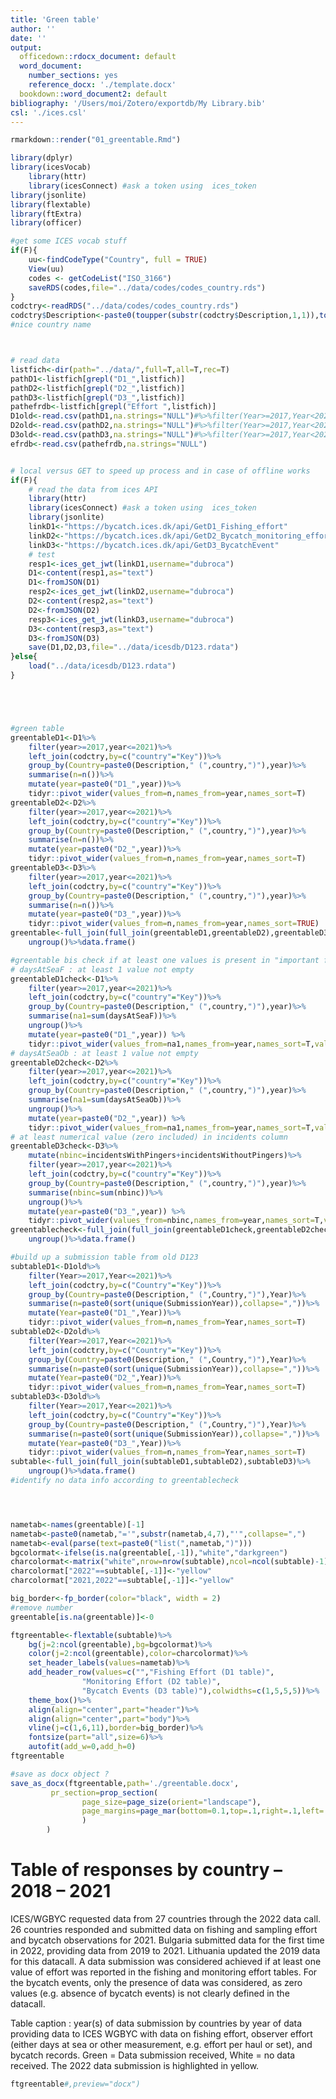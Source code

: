 ```yaml
---
title: 'Green table'
author: ''
date: ''
output: 
  officedown::rdocx_document: default
  word_document:
    number_sections: yes
    reference_docx: './template.docx'
  bookdown::word_document2: default
bibliography: '/Users/moi/Zotero/exportdb/My Library.bib'
csl: './ices.csl'
---
```




```r
rmarkdown::render("01_greentable.Rmd")
```

```r
library(dplyr)
library(icesVocab)
	library(httr)
	library(icesConnect) #ask a token using  ices_token
library(jsonlite)
library(flextable)
library(ftExtra)
library(officer)

#get some ICES vocab stuff
if(F){
	uu<-findCodeType("Country", full = TRUE)
	View(uu)
	codes <- getCodeList("ISO_3166")
	saveRDS(codes,file="../data/codes/codes_country.rds")
}
codctry<-readRDS("../data/codes/codes_country.rds")
codctry$Description<-paste0(toupper(substr(codctry$Description,1,1)),tolower(substr(codctry$Description,2,nchar(codctry$Description))))
#nice country name



# read data
listfich<-dir(path="../data/",full=T,all=T,rec=T)
pathD1<-listfich[grepl("D1_",listfich)]
pathD2<-listfich[grepl("D2_",listfich)]
pathD3<-listfich[grepl("D3_",listfich)]
pathefrdb<-listfich[grepl("Effort ",listfich)]
D1old<-read.csv(pathD1,na.strings="NULL")#%>%filter(Year>=2017,Year<2022)
D2old<-read.csv(pathD2,na.strings="NULL")#%>%filter(Year>=2017,Year<2022)
D3old<-read.csv(pathD3,na.strings="NULL")#%>%filter(Year>=2017,Year<2022)
efrdb<-read.csv(pathefrdb,na.strings="NULL")


# local versus GET to speed up process and in case of offline works
if(F){
	# read the data from ices API
	library(httr)
	library(icesConnect) #ask a token using  ices_token
	library(jsonlite)
	linkD1<-"https://bycatch.ices.dk/api/GetD1_Fishing_effort"
	linkD2<-"https://bycatch.ices.dk/api/GetD2_Bycatch_monitoring_effort"
	linkD3<-"https://bycatch.ices.dk/api/GetD3_BycatchEvent"
	# test
	resp1<-ices_get_jwt(linkD1,username="dubroca")  
	D1<-content(resp1,as="text")
	D1<-fromJSON(D1)
	resp2<-ices_get_jwt(linkD2,username="dubroca")  
	D2<-content(resp2,as="text")
	D2<-fromJSON(D2)
	resp3<-ices_get_jwt(linkD3,username="dubroca")  
	D3<-content(resp3,as="text")
	D3<-fromJSON(D3)
	save(D1,D2,D3,file="../data/icesdb/D123.rdata")
}else{
	load("../data/icesdb/D123.rdata")
}






```


```r
#green table
greentableD1<-D1%>%
	filter(year>=2017,year<=2021)%>%
	left_join(codctry,by=c("country"="Key"))%>%
	group_by(Country=paste0(Description," (",country,")"),year)%>%
	summarise(n=n())%>%
	mutate(year=paste0("D1_",year))%>%
	tidyr::pivot_wider(values_from=n,names_from=year,names_sort=T)
greentableD2<-D2%>%
	filter(year>=2017,year<=2021)%>%
	left_join(codctry,by=c("country"="Key"))%>%
	group_by(Country=paste0(Description," (",country,")"),year)%>%
	summarise(n=n())%>%
	mutate(year=paste0("D2_",year))%>%
	tidyr::pivot_wider(values_from=n,names_from=year,names_sort=T)
greentableD3<-D3%>%
	filter(year>=2017,year<=2021)%>%
	left_join(codctry,by=c("country"="Key"))%>%
	group_by(Country=paste0(Description," (",country,")"),year)%>%
	summarise(n=n())%>%
	mutate(year=paste0("D3_",year))%>%
	tidyr::pivot_wider(values_from=n,names_from=year,names_sort=TRUE)
greentable<-full_join(full_join(greentableD1,greentableD2),greentableD3)%>%
	ungroup()%>%data.frame()

#greentable bis check if at least one values is present in "important field"
# daysAtSeaF : at least 1 value not empty
greentableD1check<-D1%>%
	filter(year>=2017,year<=2021)%>%
	left_join(codctry,by=c("country"="Key"))%>%
	group_by(Country=paste0(Description," (",country,")"),year)%>%
	summarise(na1=sum(daysAtSeaF))%>%
	ungroup()%>%
	mutate(year=paste0("D1_",year)) %>%
	tidyr::pivot_wider(values_from=na1,names_from=year,names_sort=T,values_fill=-9)
# daysAtSeaOb : at least 1 value not empty
greentableD2check<-D2%>%
	filter(year>=2017,year<=2021)%>%
	left_join(codctry,by=c("country"="Key"))%>%
	group_by(Country=paste0(Description," (",country,")"),year)%>%
	summarise(na1=sum(daysAtSeaOb))%>%
	ungroup()%>%
	mutate(year=paste0("D2_",year)) %>%
	tidyr::pivot_wider(values_from=na1,names_from=year,names_sort=T,values_fill=-9)
# at least numerical value (zero included) in incidents column
greentableD3check<-D3%>%
	mutate(nbinc=incidentsWithPingers+incidentsWithoutPingers)%>%
	filter(year>=2017,year<=2021)%>%
	left_join(codctry,by=c("country"="Key"))%>%
	group_by(Country=paste0(Description," (",country,")"),year)%>%
	summarise(nbinc=sum(nbinc))%>%
	ungroup()%>%
	mutate(year=paste0("D3_",year)) %>%
	tidyr::pivot_wider(values_from=nbinc,names_from=year,names_sort=T,values_fill=-9)
greentablecheck<-full_join(full_join(greentableD1check,greentableD2check),greentableD3check)%>%
	ungroup()%>%data.frame()

#build up a submission table from old D123
subtableD1<-D1old%>%
	filter(Year>=2017,Year<=2021)%>%
	left_join(codctry,by=c("Country"="Key"))%>%
	group_by(Country=paste0(Description," (",Country,")"),Year)%>%
	summarise(n=paste0(sort(unique(SubmissionYear)),collapse=","))%>%
	mutate(Year=paste0("D1_",Year))%>%
	tidyr::pivot_wider(values_from=n,names_from=Year,names_sort=T)
subtableD2<-D2old%>%
	filter(Year>=2017,Year<=2021)%>%
	left_join(codctry,by=c("Country"="Key"))%>%
	group_by(Country=paste0(Description," (",Country,")"),Year)%>%
	summarise(n=paste0(sort(unique(SubmissionYear)),collapse=","))%>%
	mutate(Year=paste0("D2_",Year))%>%
	tidyr::pivot_wider(values_from=n,names_from=Year,names_sort=T)
subtableD3<-D3old%>%
	filter(Year>=2017,Year<=2021)%>%
	left_join(codctry,by=c("Country"="Key"))%>%
	group_by(Country=paste0(Description," (",Country,")"),Year)%>%
	summarise(n=paste0(sort(unique(SubmissionYear)),collapse=","))%>%
	mutate(Year=paste0("D3_",Year))%>%
	tidyr::pivot_wider(values_from=n,names_from=Year,names_sort=T)
subtable<-full_join(full_join(subtableD1,subtableD2),subtableD3)%>%
	ungroup()%>%data.frame()
#identify no data info according to greentablecheck




nametab<-names(greentable)[-1]
nametab<-paste0(nametab,"='",substr(nametab,4,7),"'",collapse=",")
nametab<-eval(parse(text=paste0("list(",nametab,")")))
bgcolormat<-ifelse(is.na(greentable[,-1]),"white","darkgreen")
charcolormat<-matrix("white",nrow=nrow(subtable),ncol=ncol(subtable)-1)
charcolormat["2022"==subtable[,-1]]<-"yellow"
charcolormat["2021,2022"==subtable[,-1]]<-"yellow"

big_border<-fp_border(color="black", width = 2)
#remove number 
greentable[is.na(greentable)]<-0

ftgreentable<-flextable(subtable)%>%
	bg(j=2:ncol(greentable),bg=bgcolormat)%>%
	color(j=2:ncol(greentable),color=charcolormat)%>%
	set_header_labels(values=nametab)%>%
	add_header_row(values=c("","Fishing Effort (D1 table)",
				"Monitoring Effort (D2 table)",
				"Bycatch Events (D3 table)"),colwidths=c(1,5,5,5))%>%
	theme_box()%>%
	align(align="center",part="header")%>%
	align(align="center",part="body")%>%
	vline(j=c(1,6,11),border=big_border)%>%
	fontsize(part="all",size=6)%>%
	autofit(add_w=0,add_h=0)
ftgreentable

#save as docx object ?
save_as_docx(ftgreentable,path='./greentable.docx',
	     pr_section=prop_section(
				page_size=page_size(orient="landscape"),
				page_margins=page_mar(bottom=0.1,top=.1,right=.1,left=.1,header=0,footer=0,gutter=0)
				)
		)

```

# Table of responses by country – 2018 – 2021


ICES/WGBYC requested data from 27 countries through the 2022 data call. 
26 countries responded and submitted data on fishing and sampling effort and bycatch observations for 2021. Bulgaria submitted data for the first time in 2022, providing data from 2019 to 2021. Lithuania updated the 2019 data for this datacall. A data submission was considered achieved if at least one value of effort was reported in the fishing and monitoring effort tables. For the bycatch events, only the presence of data was considered, as zero values (e.g. absence of bycatch events) is not clearly defined in the datacall. 


Table caption : year(s) of data submission by countries by year of data providing data to ICES WGBYC with data on fishing effort, observer effort (either days at sea or other measurement, e.g. effort per haul or set), and bycatch records. Green = Data submission received, White = no data received. The 2022 data submission is highlighted in yellow.

<!---BLOCK_LANDSCAPE_START--->

```r
ftgreentable#,preview="docx")
```

<!---BLOCK_LANDSCAPE_STOP--->
